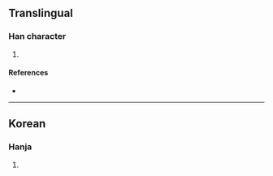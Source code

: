 {{character info/new}}
==Translingual==

===Han character===
{{Han char|rn=5|rad=乙|as=04|sn=5|four=|canj=BN|ids=⿱爫乙}}

# {{defn|Han|sort=乙04}}

====References====
* {{Han ref|kx=0084.101|dkj=|dj=|hdz=|uh=340D|ud=13325|bh=|bd=}}

----

==Korean==

===Hanja===
{{ko-hanja|hangeul=졸|rv=jol|mr=chol|y=col}}

# {{defn|lang=ko|sort=乙04}}